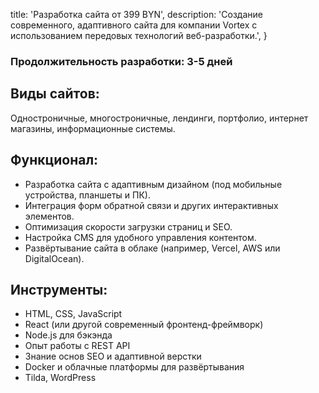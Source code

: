 
  title: 'Разработка сайта от 399 BYN',
  description:
    'Создание современного, адаптивного сайта для компании Vortex с использованием передовых технологий веб-разработки.',
}


### Продолжительность разработки: 3-5 дней

## Виды сайтов:

Одностроничные, многостроничные, лендинги, портфолио, интернет магазины, информационные системы.

## Функционал:

- Разработка сайта с адаптивным дизайном (под мобильные устройства, планшеты и ПК).
- Интеграция форм обратной связи и других интерактивных элементов.
- Оптимизация скорости загрузки страниц и SEO.
- Настройка CMS для удобного управления контентом.
- Развёртывание сайта в облаке (например, Vercel, AWS или DigitalOcean).

## Инструменты:

- HTML, CSS, JavaScript
- React (или другой современный фронтенд-фреймворк)
- Node.js для бэкэнда
- Опыт работы с REST API
- Знание основ SEO и адаптивной верстки
- Docker и облачные платформы для развёртывания
- Tilda, WordPress


